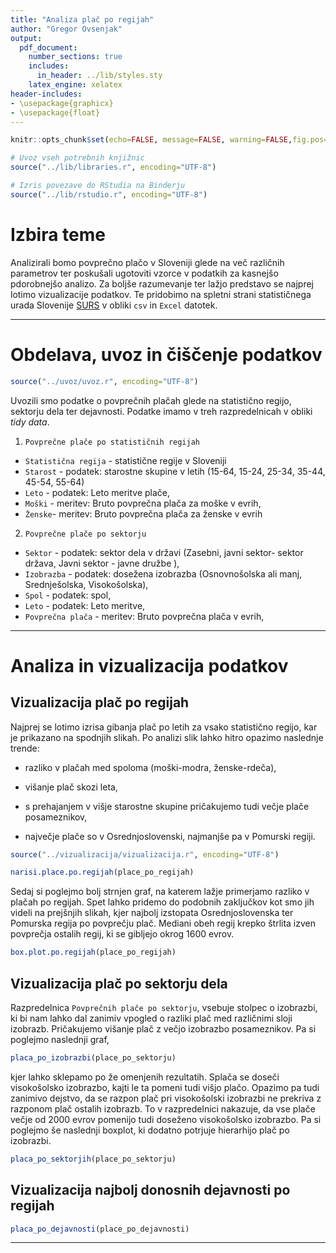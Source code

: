 ```yaml
---
title: "Analiza plač po regijah"
author: "Gregor Ovsenjak"
output:
  pdf_document:
    number_sections: true
    includes:
      in_header: ../lib/styles.sty
    latex_engine: xelatex
header-includes: 
- \usepackage{graphicx}
- \usepackage{float}
---
```


```r
knitr::opts_chunk$set(echo=FALSE, message=FALSE, warning=FALSE,fig.pos='H')

# Uvoz vseh potrebnih knjižnic
source("../lib/libraries.r", encoding="UTF-8")
```

```r
# Izris povezave do RStudia na Binderju
source("../lib/rstudio.r", encoding="UTF-8")
```

# Izbira teme

Analizirali bomo povprečno plačo v Sloveniji glede na več različnih parametrov
ter poskušali ugotoviti vzorce v podatkih za kasnejšo pdorobnejšo analizo. Za 
boljše razumevanje ter lažjo predstavo se najprej lotimo vizualizacije podatkov.
Te pridobimo na spletni strani statističnega urada Slovenije 
[SURS](https://www.stat.si/statweb) v obliki `csv` in `Excel` datotek.

***

# Obdelava, uvoz in čiščenje podatkov

```r
source("../uvoz/uvoz.r", encoding="UTF-8")
```

Uvozili smo podatke o povprečnih plačah glede na statistično regijo,
sektorju dela ter dejavnosti.  Podatke imamo v treh razpredelnicah v obliki
*tidy data*.


    
1. `Povprečne plače po statističnih regijah`

  * `Statistična regija` - statistične regije v Sloveniji
  * `Starost` - podatek: starostne skupine v letih (15-64, 15-24, 25-34, 35-44, 45-54, 55-64) 
  * `Leto` - podatek: Leto meritve plače,
  * `Moški` - meritev: Bruto povprečna plača za moške v evrih,
  * `Ženske`- meritev: Bruto povprečna plača za ženske v evrih



2. `Povprečne plače po sektorju`
  * `Sektor` - podatek: sektor dela v državi (Zasebni, javni sektor- sektor država, Javni sektor - javne družbe ),
  * `Izobrazba` - podatek: dosežena izobrazba (Osnovnošolska ali manj, Srednješolska, Visokošolska),
  * `Spol` - podatek: spol,
  * `Leto` - podatek: Leto meritve,
  * `Povprečna plača` - meritev: Bruto povprečna plača v evrih,


***
# Analiza in vizualizacija podatkov


## Vizualizacija plač po regijah
Najprej se lotimo izrisa gibanja plač po letih za vsako statistično regijo, kar je prikazano na spodnjih slikah.
Po analizi slik lahko hitro opazimo naslednje trende:

  * razliko v plačah med spoloma (moški-modra, ženske-rdeča),
  
  * višanje plač skozi leta,
  
  * s prehajanjem v višje starostne skupine pričakujemo tudi večje plače posameznikov,
  
  * največje plače so v Osrednjoslovenski, najmanjše pa v Pomurski regiji.

```r

source("../vizualizacija/vizualizacija.r", encoding="UTF-8")

narisi.place.po.regijah(place_po_regijah)


```
\pagebreak
Sedaj si poglejmo bolj strnjen graf, na katerem lažje primerjamo razliko v plačah po
regijah. Spet lahko pridemo do podobnih zaključkov kot smo jih videli na prejšnjih slikah, kjer najbolj izstopata 
Osrednjoslovenska ter Pomurska regija po povprečju plač. Mediani obeh regij krepko štrlita izven povprečja ostalih regij, ki se gibljejo okrog 1600 evrov.
```r


box.plot.po.regijah(place_po_regijah)

```

## Vizualizacija plač po sektorju dela

Razpredelnica `Povprečnih plače po sektorju`, vsebuje stolpec o izobrazbi, ki bi nam lahko dal 
zanimiv vpogled o razliki plač med različnimi sloji izobrazb. Pričakujemo višanje plač z večjo izobrazbo posameznikov. Pa si poglejmo naslednji graf,

```r


placa_po_izobrazbi(place_po_sektorju)

```

kjer lahko sklepamo po že omenjenih rezultatih. Splača se doseči visokošolsko izobrazbo, kajti le ta pomeni tudi
višjo plačo. Opazimo pa tudi zanimivo dejstvo, da se razpon plač pri visokošolski izobrazbi ne prekriva z 
razponom plač ostalih izobrazb. To v razpredelnici nakazuje, da vse plače večje od 2000 evrov pomenijo tudi  doseženo 
visokošolsko izobrazbo. Pa si poglejmo še naslednji boxplot, ki dodatno potrjuje hierarhijo plač po izobrazbi.


```r

placa_po_sektorjih(place_po_sektorju)

```

## Vizualizacija najbolj donosnih dejavnosti po regijah

```r
placa_po_dejavnosti(place_po_dejavnosti)
```

***





